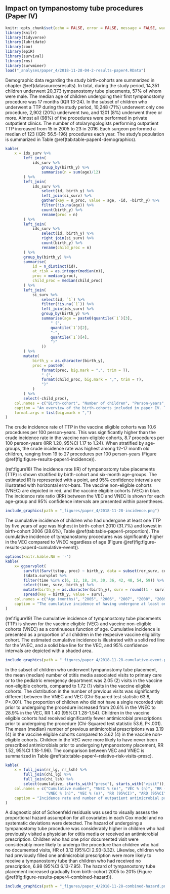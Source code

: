 ## Impact on tympanostomy tube procedures (Paper IV){#paper4results}

```r
knitr::opts_chunk$set(echo = FALSE, error = FALSE, message = FALSE, warning = FALSE)
library(knitr)
library(tidyverse)
library(lubridate)
library(zoo)
library(epiR)
library(survival)
library(rms)
library(survminer)
load("_analyses/paper_4/2018-11-28-04-2-results-paper4.RData")
```

Demographic data regarding the study birth-cohorts are summarized in chapter \@ref(datasourcesresults).
In total, during the study period, 14,351 children underwent 20,373 tympanostomy tube placements, 57% of whom were male. 
The median age of children undergoing their first tympanostomy procedure was 17 months (IQR 13-24). 
In the subset of children who underwent a TTP during the study period, 10,248 (71%) underwent only one procedure, 2,902 (20%) underwent two, and 1201 (8%) underwent three or more. 
Almost all (98%) of the procedures were performed in private outpatient clinics. 
The number of otolaryngologists performing outpatient TTP increased from 15 in 2005 to 23 in 2016.
Each surgeon performed a median of 123 (IQR: 56.5-196) procedures each year.
The study's population is summarized in Table \@ref(tab:table-paper4-demographics).

```r
kable(
    x = ids_surv %>%
        left_join(
            ids_surv %>%
                group_by(birth_y) %>%
                summarise(n = sum(age)/12)
        ) %>%
        left_join(
            ids_surv %>%
                select(id, birth_y) %>%
                left_join(si_surv) %>% 
                gather(key = n_proc, value = age, -id, -birth_y) %>%
                filter(!is.na(age)) %>%
                count(birth_y) %>%
                rename(proc = n)
        ) %>%
        left_join(
            ids_surv %>%
                select(id, birth_y) %>%
                right_join(si_surv) %>% 
                count(birth_y) %>%
                rename(child_proc = n)
        ) %>%
        group_by(birth_y) %>%
        summarise(
            id = n_distinct(id),
            at_risk = as.integer(median(n)),
            proc = median(proc),
            child_proc = median(child_proc)
        ) %>%
        left_join(
            si_surv %>%
                select(id, `1`) %>%
                filter(!is.na(`1`)) %>%
                left_join(ids_surv) %>%
                group_by(birth_y) %>%
                summarise(age = paste0(quantile(`1`)[3],
                    " (",
                    quantile(`1`)[2],
                    "-",
                    quantile(`1`)[4],
                    ")"
                ))
        ) %>%
        mutate(
            birth_y = as.character(birth_y),
            proc = paste0(
                format(proc, big.mark = ",", trim = T),
                " (",
                format(child_proc, big.mark = ",", trim = T),
                ")"
            )
        ) %>%
        select(-child_proc),
    col.names = c("Birth-cohort", "Number of children", "Person-years", "Number of procedures (n children)", "Median age (months)"),
    caption = "An overview of the birth-cohorts included in paper IV. The number of observed tympanostomy tube placements (TTP) in each cohort is presented, with the number of children undergoing the procedures within parentheses. The median age in months at the time of a childs first procedure is shown. The observational period is 1 January 2005 to 31 December 2016. Birth-cohorts 2012-2015 do not attain full follow-up time, as indicated by fewer person-years included in the study. Thus, the decrease in the number of procedures and and median age is not indicative of a true decrease.",
    format.args = list(big.mark = ",")
)
```

The crude incidence rate of TTP in the vaccine eligible cohorts was 10.6 procedures per 100 person-years.
This was significantly higher than the crude incidence rate in the vaccine non-eligible cohorts, 8.7 procedures per 100 person-years (IRR 1.20, 95%CI 1.17 to 1.24).
When stratified by age-groups, the crude incidence rate was highest among 12-17 month old children, ranging from 19 to 27 procedures per 100 person-years (Figure \@ref(fig:figure-results-paper4-incidence)).

(ref:figure18) The incidence rate (IR) of tympanostomy tube placements (TTP) is shown stratified by birth-cohort and six-month age-groups. The estimated IR is represented with a point, and 95% confidence intervals are illustrated with horizontal error-bars. The vaccine non-eligible cohorts (VNEC) are depicted in red, and the vaccine eligible cohorts (VEC) in blue. The incidence rate ratio (IRR) between the VEC and VNEC is shown for each age-group and 95% confidence intervals are presented within parentheses.

```r
include_graphics(path = "_figures/paper_4/2018-11-28-incidence.png")
```

The cumulative incidence of children who had undergone at least one TTP by five years of age was highest in birth-cohort 2010 (31.7%) and lowest in birth-cohort 2006 (28.6%), Table \@ref(tab:table-paper4-proportion).
The cumulative incidence of tympanostomy procedures was significantly higher in the VEC compared to VNEC regardless of age (Figure \@ref(fig:figure-results-paper4-cumulative-event)).

```r
options(knitr.kable.NA = '-')
kable(
    x= ggsurvplot(
        survfit(Surv(tstop, proc) ~ birth_y, data = subset(ror_surv, cum_proc == 0))
        )$data.survplot %>%
        filter(time %in% c(6, 12, 18, 24, 30, 36, 42, 48, 54, 59)) %>%
        select(time, surv, birth_y) %>%
        mutate(birth_y = as.character(birth_y), surv = round((1 - surv) * 100, 1)) %>%
        spread(key = birth_y, value = surv),
    col.names = c("Age (months)", "2005", "2006", "2007", "2008", "2009", "2010", "2011", "2012", "2013", "2014", "2015"),
    caption = "The cumulative incidence of having undergone at least one tympanostomy tube placement (TTP) at six-month age intervals is presented for each birth-cohort. The cumulative incidence is presented as a percentage (%) of all children in the respective cohort. Birth-cohorts 2012-2015 do not attain full follow-up time. Lack of information due to censoring is indicated with a hyphen (-)."
)
```

(ref:figure19) The cumulative incidence of tympanostomy tube placements (TTP) is shown for the vaccine eligible (VEC) and vaccine non-eligible cohorts (VNEC) as a continueous function of age. Cumulative incidence is presented as a proportion of all children in the respecive vaccine eligibility cohort. The estimated cumulative incidence is illustrated with a solid red line for the VNEC, and a solid blue line for the VEC, and 95% confidence intervals are depicted with a shaded area.

```r
include_graphics(path = "_figures/paper_4/2018-11-28-cumulative-event.png")
```

In the subset of children who underwent tympanostomy tube placement, the mean (median) number of otitis media associated visits to primary care or to the pediatric emergency department was 2.05 (2) visits in the vaccine non-eligible cohorts, compared to 1.72 (1) visits in the vaccine eligible cohorts. 
The distribution in the number of previous visits was significantly different between the VNEC and VEC (Chi-Squared test statistic 63.8, P<.001).
The proportion of children who did not have a single recorded visit prior to undergoing the procedure increased from 20.6% in the VNEC to 28.9% in the VEC, RR 1.40 (95%CI 1.28-1.54).
Children in the vaccine eligible cohorts had received significantly fewer antimicrobial prescriptions prior to undergoing the procedure (Chi-Squared test statistic 53.6, P<.001). 
The mean (median) number of previous antimicrobial prescriptions was 3.19 (4) in the vaccine eligible cohorts compared to 3.62 (4) in the vaccine non-eligible cohorts. 
Children in the VEC were more likely to have never been prescribed antimicrobials prior to undergoing tympanostomy placement, RR 1.52, 95%CI 1.18-1.96).
The comparison between VEC and VNEC is summarized in Table \@ref(tab:table-paper4-relative-risk-visits-presc).

```r
kable(
    x = full_join(rr_lg, rr_lsh) %>%
        full_join(chi_lg) %>%
        full_join(chi_lsh) %>%
        select(cumulative, starts_with("presc"), starts_with("visit")),
    col.names = c("Cumulative number", "VNEC % (n)", "VEC % (n)", "RR (95%CI)", "ARD (95%CI", 
                  "VNEC % (n)", "VEC % (n)", "RR (95%CI)", "ARD (95%CI"),
    caption = "Incidence rate and number of outpatient antimicrobial prescriptions by birth-cohort and gender"
)
```

A diagnostic plot of Schoenfeld residuals was used to visually assess the proportional hazard assumption for all covariates in each Cox model and no systematic deviations were detected.
The hazard of undergoing a tympanostomy tube procedure was considerably higher in children who had previously visited a physician for otitis media or received an antimicrobial prescription.
Children who had one prior documented visit were considerably more likely to undergo the procedure than children who had no documented visits, HR of 3.12 (95%CI 2.93-3.32).
Likewise, children who had previously filled one antimicrobial prescription were more likely to receive a tympanostomy tube than children who had received no prescription, 6.98 (95%CI 6.13-7.95). 
The hazard of tympanostomy tube placement increased gradually from birth-cohort 2005 to 2015 (Figure \@ref(fig:figure-results-paper4-combined-hazard)).

```r
include_graphics(path = "_figures/paper_4/2018-11-28-combined-hazard.png")
```